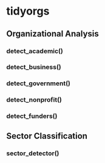 # tidyorgs {#cross}



## Organizational Analysis

### detect_academic()

### detect_business()

### detect_government()

### detect_nonprofit()

### detect_funders()

## Sector Classification

### sector_detector() 

